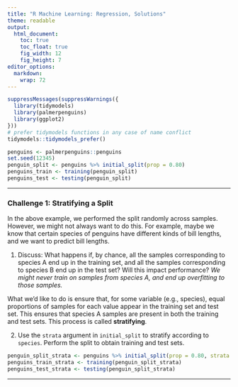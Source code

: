 ```yaml
---
title: "R Machine Learning: Regression, Solutions"
theme: readable
output:
  html_document:
    toc: true
    toc_float: true
    fig_width: 12
    fig_height: 7
editor_options: 
  markdown: 
    wrap: 72
---
```


```r
suppressMessages(suppressWarnings({ 
  library(tidymodels)
  library(palmerpenguins)
  library(ggplot2)
}))
# prefer tidymodels functions in any case of name conflict
tidymodels::tidymodels_prefer() 
```

```r
penguins <- palmerpenguins::penguins
set.seed(12345)
penguin_split <- penguins %>% initial_split(prop = 0.80)
penguins_train <- training(penguin_split)
penguins_test <- testing(penguin_split)
```

------------------------------------------------------------------------

### Challenge 1: Stratifying a Split

In the above example, we performed the split randomly across samples.
However, we might not always want to do this. For example, maybe we know
that certain species of penguins have different kinds of bill lengths,
and we want to predict bill lengths.

1.  Discuss: What happens if, by chance, all the samples corresponding
    to species A end up in the training set, and all the samples
    corresponding to species B end up in the test set? Will this impact
    performance? *We might never train on samples from species A, and
    end up overfitting to those samples.*

What we'd like to do is ensure that, for some variable (e.g., species),
equal proportions of samples for each value appear in the training set
and test set. This ensures that species A samples are present in both
the training and test sets. This process is called **stratifying**.

2.  Use the `strata` argument in `initial_split` to stratify according
    to `species`. Perform the split to obtain training and test sets.

```r
penguin_split_strata <- penguins %>% initial_split(prop = 0.80, strata = species)
penguins_train_strata <- training(penguin_split_strata)
penguins_test_strata <- testing(penguin_split_strata)
```

------------------------------------------------------------------------
